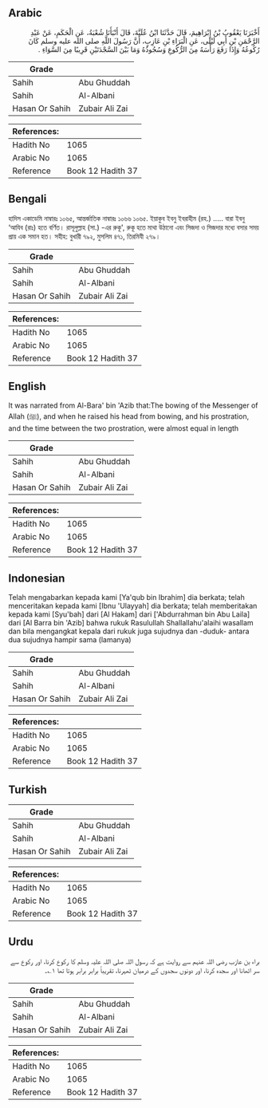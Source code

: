 ## Arabic


<div dir="rtl" lang="ar" style={{fontSize:'larger',backgroundColor:'#f8f9fa',padding:20}}>
أَخْبَرَنَا يَعْقُوبُ بْنُ إِبْرَاهِيمَ، قَالَ حَدَّثَنَا ابْنُ عُلَيَّةَ، قَالَ أَنْبَأَنَا شُعْبَةُ، عَنِ الْحَكَمِ، عَنْ عَبْدِ الرَّحْمَنِ بْنِ أَبِي لَيْلَى، عَنِ الْبَرَاءِ بْنِ عَازِبٍ، أَنَّ رَسُولَ اللَّهِ صلى الله عليه وسلم كَانَ رُكُوعُهُ وَإِذَا رَفَعَ رَأْسَهُ مِنَ الرُّكُوعِ وَسُجُودُهُ وَمَا بَيْنَ السَّجْدَتَيْنِ قَرِيبًا مِنَ السَّوَاءِ ‏.‏
</div>
<div style={{backgroundColor:'#f8f9fa',padding:20, marginBottom: 10}}><table> <thead> <tr> <th>Grade</th> <th></th> </tr> </thead> <tbody> <tr><td>Sahih</td><td>Abu Ghuddah</td></tr><tr><td>Sahih</td><td>Al-Albani</td></tr><tr><td>Hasan Or Sahih</td><td>Zubair Ali Zai</td></tr></tbody></table><table> <thead> <tr> <th>References:</th> <th></th> </tr> </thead> <tbody><tr><td>Hadith No</td><td>1065</td></tr><tr><td>Arabic No</td><td>1065</td></tr><tr><td>Reference</td><td>Book 12 Hadith 37</td></tr></tbody></table></div>

## Bengali


<div dir="ltr" lang="bn" style={{fontSize:'larger',backgroundColor:'#f8f9fa',padding:20}}>
হাদিস একাডেমি নাম্বারঃ ১০৬৫, আন্তর্জাতিক নাম্বারঃ ১০৬৬ ১০৬৫. ইয়াকুব ইবনু ইবরাহীম (রহ.) ..... বারা ইবনু ‘আযিব (রাঃ) হতে বর্ণিত। রাসূলুল্লাহ (সা.) -এর রুকূ', রুকূ হতে মাথা উঠানো এবং সিজদা ও সিজদার মধ্যে বসার সময় প্রায় এক সমান হত। সহীহ: বুখারী ৭৯২, মুসলিম ৪৭১, তিরমিযী ২৭৯।
</div>
<div style={{backgroundColor:'#f8f9fa',padding:20, marginBottom: 10}}><table> <thead> <tr> <th>Grade</th> <th></th> </tr> </thead> <tbody> <tr><td>Sahih</td><td>Abu Ghuddah</td></tr><tr><td>Sahih</td><td>Al-Albani</td></tr><tr><td>Hasan Or Sahih</td><td>Zubair Ali Zai</td></tr></tbody></table><table> <thead> <tr> <th>References:</th> <th></th> </tr> </thead> <tbody><tr><td>Hadith No</td><td>1065</td></tr><tr><td>Arabic No</td><td>1065</td></tr><tr><td>Reference</td><td>Book 12 Hadith 37</td></tr></tbody></table></div>

## English


<div dir="ltr" lang="en" style={{fontSize:'larger',backgroundColor:'#f8f9fa',padding:20}}>
It was narrated from Al-Bara' bin 'Azib that:The bowing of the Messenger of Allah (ﷺ), and when he raised his head from bowing, and his prostration, and the time between the two prostration, were almost equal in length
</div>
<div style={{backgroundColor:'#f8f9fa',padding:20, marginBottom: 10}}><table> <thead> <tr> <th>Grade</th> <th></th> </tr> </thead> <tbody> <tr><td>Sahih</td><td>Abu Ghuddah</td></tr><tr><td>Sahih</td><td>Al-Albani</td></tr><tr><td>Hasan Or Sahih</td><td>Zubair Ali Zai</td></tr></tbody></table><table> <thead> <tr> <th>References:</th> <th></th> </tr> </thead> <tbody><tr><td>Hadith No</td><td>1065</td></tr><tr><td>Arabic No</td><td>1065</td></tr><tr><td>Reference</td><td>Book 12 Hadith 37</td></tr></tbody></table></div>

## Indonesian


<div dir="ltr" lang="id" style={{fontSize:'larger',backgroundColor:'#f8f9fa',padding:20}}>
Telah mengabarkan kepada kami [Ya'qub bin Ibrahim] dia berkata; telah menceritakan kepada kami [Ibnu 'Ulayyah] dia berkata; telah memberitakan kepada kami [Syu'bah] dari [Al Hakam] dari ['Abdurrahman bin Abu Laila] dari [Al Barra bin 'Azib] bahwa rukuk Rasulullah Shallallahu'alaihi wasallam dan bila mengangkat kepala dari rukuk juga sujudnya dan -duduk- antara dua sujudnya hampir sama (lamanya)
</div>
<div style={{backgroundColor:'#f8f9fa',padding:20, marginBottom: 10}}><table> <thead> <tr> <th>Grade</th> <th></th> </tr> </thead> <tbody> <tr><td>Sahih</td><td>Abu Ghuddah</td></tr><tr><td>Sahih</td><td>Al-Albani</td></tr><tr><td>Hasan Or Sahih</td><td>Zubair Ali Zai</td></tr></tbody></table><table> <thead> <tr> <th>References:</th> <th></th> </tr> </thead> <tbody><tr><td>Hadith No</td><td>1065</td></tr><tr><td>Arabic No</td><td>1065</td></tr><tr><td>Reference</td><td>Book 12 Hadith 37</td></tr></tbody></table></div>

## Turkish


<div dir="ltr" lang="tr" style={{fontSize:'larger',backgroundColor:'#f8f9fa',padding:20}}>

</div>
<div style={{backgroundColor:'#f8f9fa',padding:20, marginBottom: 10}}><table> <thead> <tr> <th>Grade</th> <th></th> </tr> </thead> <tbody> <tr><td>Sahih</td><td>Abu Ghuddah</td></tr><tr><td>Sahih</td><td>Al-Albani</td></tr><tr><td>Hasan Or Sahih</td><td>Zubair Ali Zai</td></tr></tbody></table><table> <thead> <tr> <th>References:</th> <th></th> </tr> </thead> <tbody><tr><td>Hadith No</td><td>1065</td></tr><tr><td>Arabic No</td><td>1065</td></tr><tr><td>Reference</td><td>Book 12 Hadith 37</td></tr></tbody></table></div>

## Urdu


<div dir="rtl" lang="ur" style={{fontSize:'larger',backgroundColor:'#f8f9fa',padding:20}}>
براء بن عازب رضی اللہ عنہم سے روایت ہے کہ رسول اللہ صلی اللہ علیہ وسلم کا رکوع کرنا، اور رکوع سے سر اٹھانا اور سجدہ کرنا، اور دونوں سجدوں کے درمیان ٹھہرنا، تقریباً برابر برابر ہوتا تھا ۱؎۔
</div>
<div style={{backgroundColor:'#f8f9fa',padding:20, marginBottom: 10}}><table> <thead> <tr> <th>Grade</th> <th></th> </tr> </thead> <tbody> <tr><td>Sahih</td><td>Abu Ghuddah</td></tr><tr><td>Sahih</td><td>Al-Albani</td></tr><tr><td>Hasan Or Sahih</td><td>Zubair Ali Zai</td></tr></tbody></table><table> <thead> <tr> <th>References:</th> <th></th> </tr> </thead> <tbody><tr><td>Hadith No</td><td>1065</td></tr><tr><td>Arabic No</td><td>1065</td></tr><tr><td>Reference</td><td>Book 12 Hadith 37</td></tr></tbody></table></div>